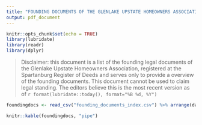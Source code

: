 ```yaml
---
title: "FOUNDING DOCUMENTS OF THE GLENLAKE UPSTATE HOMEOWNERS ASSOCIATION, INC."
output: pdf_document
---
```


```r
knitr::opts_chunk$set(echo = TRUE)
library(lubridate)
library(readr)
library(dplyr)


```

> Disclaimer: this document is a list of the founding legal documents of the Glenlake Upstate Homeowners Association, registered at the Spartanburg Register of Deeds and serves only to provide a overview of the founding documents. This document cannot be used to claim legal standing. The editors believe this is the most recent version as of `r format(lubridate::today(), format="%B %d, %Y")`


```r
foundingdocs <- read_csv("founding_documents_index.csv") %>% arrange(date) %>% mutate(Date = format(date, format="%B %d, %Y")) %>% select(Date, Purpose, "Deed Book", Page)
```

```r
knitr::kable(foundingdocs, "pipe")
```

